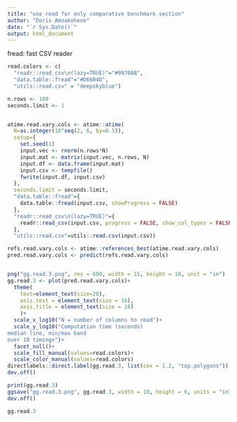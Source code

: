 ```yaml
---
title: "use read for only comparative benchmark section"
author: "Doris Amoakohene"
date: "`r Sys.Date()`"
output: html_document
---
```




fread: fast CSV reader

```r
read.colors <- c(
  "readr::read_csv\n(lazy=TRUE)"="#9970AB",
  "data.table::fread"="#D6604D",
  "utils::read.csv" = "deepskyblue")

n.rows <- 100
seconds.limit <- 1


atime.read.vary.cols <- atime::atime(
  N=as.integer(10^seq(2, 6, by=0.5)),
  setup={
    set.seed(1)
    input.vec <- rnorm(n.rows*N)
    input.mat <- matrix(input.vec, n.rows, N)
    input.df <- data.frame(input.mat)
    input.csv <- tempfile()
    fwrite(input.df, input.csv)
  },
  seconds.limit = seconds.limit,
  "data.table::fread"={
    data.table::fread(input.csv, showProgress = FALSE)
  },
  "readr::read_csv\n(lazy=TRUE)"={
    readr::read_csv(input.csv, progress = FALSE, show_col_types = FALSE, lazy=TRUE)
  },
  "utils::read.csv"=utils::read.csv(input.csv))
```


```r
refs.read.vary.cols <- atime::references_best(atime.read.vary.cols)
pred.read.vary.cols <- predict(refs.read.vary.cols)


png("gg.read.3.png", res = 600, width = 15, height = 10, unit = "in")
gg.read.3 <- plot(pred.read.vary.cols)+
  theme(
    text=element_text(size=20),
    axis.text = element_text(size = 16),
    axis.title = element_text(size = 18)
    )+
  scale_x_log10("N = number of columns to read")+
  scale_y_log10("Computation time (seconds)
median line, min/max band
over 10 timings")+
  facet_null()+
  scale_fill_manual(values=read.colors)+
  scale_color_manual(values=read.colors)
directlabels::direct.label(gg.read.3, list(cex = 1.2, "top.polygons"))
dev.off()
```


```r

print(gg.read.3)
ggsave("gg.read.3.png", gg.read.3, width = 10, height = 6, units = "in", dpi = 300)
dev.off()

gg.read.3
```

